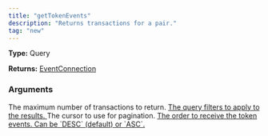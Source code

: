 ```yaml
---
title: "getTokenEvents"
description: "Returns transactions for a pair."
tag: "new"
---
```


**Type:** Query

**Returns:** [EventConnection](/api-reference/types/eventconnection)

### Arguments

<ResponseField name="limit" type="Int">
  The maximum number of transactions to return.
</ResponseField>

<a href="/api-reference/types/eventsqueryinput">
  <ResponseField name="query" type="EventsQueryInput!" required>
    The query filters to apply to the results.
  </ResponseField>
</a>

<ResponseField name="cursor" type="String">
  The cursor to use for pagination.
</ResponseField>

<a href="/api-reference/types/rankingdirection">
  <ResponseField name="direction" type="RankingDirection">
    The order to receive the token events. Can be `DESC` (default) or `ASC`.
  </ResponseField>
</a>

